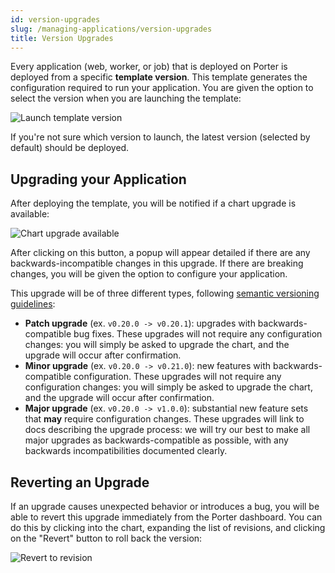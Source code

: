 ```yaml
---
id: version-upgrades
slug: /managing-applications/version-upgrades
title: Version Upgrades
---
```


Every application (web, worker, or job) that is deployed on Porter is deployed from a specific **template version**. This template generates the configuration required to run your application. You are given the option to select the version when you are launching the template:

![Launch template version](https://imagedelivery.net/l4LYM_vOYKe7O1NCT_Nc_g/5267781b-37cd-4a5f-c82f-c73bcfc4d400/large "Screen Shot 2021-05-18 at 5.47.38 PM.png")

If you're not sure which version to launch, the latest version (selected by default) should be deployed.

## Upgrading your Application

After deploying the template, you will be notified if a chart upgrade is available:

![Chart upgrade available](https://imagedelivery.net/l4LYM_vOYKe7O1NCT_Nc_g/f25d8817-e65f-4233-e5ce-50431fb24d00/large "Screen Shot 2021-05-18 at 5.45.42 PM.png")

After clicking on this button, a popup will appear detailed if there are any backwards-incompatible changes in this upgrade. If there are breaking changes, you will be given the option to configure your application.

This upgrade will be of three different types, following [semantic versioning guidelines](https://semver.org/):

- **Patch upgrade** (ex. `v0.20.0 -> v0.20.1`): upgrades with backwards-compatible bug fixes. These upgrades will not require any configuration changes: you will simply be asked to upgrade the chart, and the upgrade will occur after confirmation.
- **Minor upgrade** (ex. `v0.20.0 -> v0.21.0`): new features with backwards-compatible configuration. These upgrades will not require any configuration changes: you will simply be asked to upgrade the chart, and the upgrade will occur after confirmation.
- **Major upgrade** (ex. `v0.20.0 -> v1.0.0`): substantial new feature sets that **may** require configuration changes. These upgrades will link to docs describing the upgrade process: we will try our best to make all major upgrades as backwards-compatible as possible, with any backwards incompatibilities documented clearly.

## Reverting an Upgrade

If an upgrade causes unexpected behavior or introduces a bug, you will be able to revert this upgrade immediately from the Porter dashboard. You can do this by clicking into the chart, expanding the list of revisions, and clicking on the "Revert" button to roll back the version:

![Revert to revision](https://imagedelivery.net/l4LYM_vOYKe7O1NCT_Nc_g/1557c852-da9d-4a5e-bd62-6f1ccd802000/large "Screen Shot 2021-05-18 at 5.49.42 PM.png")
